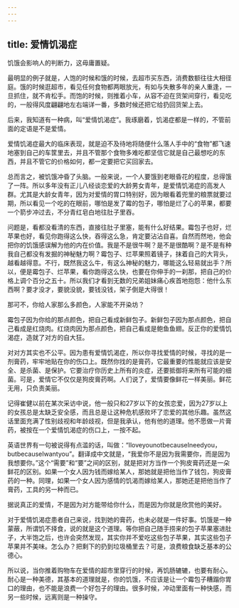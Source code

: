 ```yaml
---
---
---
```

title: 爱情饥渴症
---




饥饿会影响人的判断力，这毋庸置疑。

最明显的例子就是，人饱的时候和饿的时候，去超市买东西，消费数额往往大相径庭。饿的时候逛超市，看见任何食物都两眼放光，有如与失散多年的亲人重逢，一旦抓住，就不肯松手。而饱的时候，则推着小车，从容不迫在货架间穿行，看见吃的，一般得风度翩翩地左右端详一番，多数时候还把它给扔回货架上去。

后来，我知道有一种病，叫“爱情饥渴症”。我琢磨着，饥渴症都是一样的，不管前面的定语是不是爱情。

爱情饥渴症最大的临床表现，就是迫不及待地将随便什么落人手中的“食物”都飞速地塞到自己的车筐里去，并且不管那个食物多难吃都坚信它就是自己最想吃的东西，并且不管它的价格如何，都一定要把它买回家去。

总而言之，被饥饿冲昏了头脑。一般来说，一个人要饿到老眼昏花的程度，总得饿了一阵。所以多年没有正儿八经谈恋爱的大龄男女青年，是爱情饥渴症的高发人群。尤其是大龄女青年，因为对爱情的胃口特别好，因为眼看着兜里的粮票就要过期，所以看见一个吃的在眼前，哪怕是发了霉的包子，哪怕是烂了心的苹果，都要一个箭步冲过去，不分青红皂白地往肚子里吞。

问题是，看都没看清的东西，直接往肚子里塞，能有什么好结果。霉包子也好，烂苹果也好，看见你跑得这么快，吞得这么急，肯定要沾沾自喜。自然而然地，他会把你的饥饿感误解为他的内在价值。我是不是很牛啊？是不是很酷啊？是不是有种我自己都没有发掘的神秘魅力啊？霉包子、烂苹果照着镜子，抹着自己的大背头，越看越得意。不行，既然我这么牛，有这么神秘的魅力，哪能这么轻易就出手？所以，便是霉包子、烂苹果，看你跑得这么快，也要在你伸手的一刹那，把自己的价格上调个百分之五十。所以我们才看到无数的兄弟姐妹痛心疾首地抱怨：他什么东西啊？要才没才，要貌没貌，要钱没钱，架子倒是大得很！

那可不，你给人家那么多颜色，人家能不开染坊？

霉包子因为你给的那点颜色，把自己看成新鲜包子。新鲜包子因为那点颜色，把自己看成是红烧肉。红烧肉因为那点颜色，把自己看成是鲍鱼鱼翅。反正你的爱情饥渴症，造就了对方的自大狂。

对对方其实也不公平。因为患有爱情饥渴症，所以你寻找爱情的时候，寻找的是一剂膏药，牢牢地贴在你的伤口上。既然你找的是膏药，它最重要的性能就应该是安全、是杀菌、是保护。它要治疗你历史上所有的炎症，还要抵御将来所有可能的细菌。可是，爱情它不仅仅是狗皮膏药啊。人们说了，爱情要像鲜花一样美丽。鲜花无用，只负责美丽。

记得崔健以前在某次采访中说，他一般只和27岁以下的女孩恋爱，因为27岁以上的女孩总是太缺乏安全感，而且总是让这种危机感败坏了恋爱的其他乐趣。虽然这话里面充满了性别歧视和年龄歧视，但是我承认，他有他的道理。他不愿做一片膏药，被按在一个爱情饥渴症的伤口上，一按不起。

英语世界有一句被说得有点滥的话，叫做：“IloveyounotbecauseIneedyou，butbecauseIwantyou”。翻译成中文就是，“我爱你不是因为我需要你，而是因为我想要你。”这个“需要”和“要”之间的区别，就是把对方当作一个狗皮膏药还是一朵鲜花的区别。如果一个女人因为钱而嫁给某人，那她就是把他当作了钱包，狗皮膏药的一种。同理，如果一个女人因为感情的饥渴而嫁给某人，那她还是把他当作了膏药，工具的另一种而已。

据说真正的爱情，不是因为对方能带给你什么，而是因为你就是欣赏他的美好。

对于爱情饥渴症患者自己来说，找到她的膏药，也未必就是一件好事。饥饿是一种蒙蔽，所谓饥不择食，说的就是这个道理。等你把自己随手捞来的包子苹果塞进肚子，大半饱之后，也许会突然发现，其实你并不爱吃这些包子苹果，其实这些包子苹果并不美味。怎么办？把剩下的扔到垃圾桶里去？可是，浪费粮食缺乏基本的公德心。

所以说，当你推着购物车在爱情的超市里穿行的时候，再饥肠辘辘，也要有耐心。耐心是一种美德，其基本的道理就是，你的饥饿，不应该是让一个霉包子糟蹋你胃口的理由，也不能是浪费一个好包子的理由。很多时候，冲动里面有一种快感，而另一些时候，远离则是一种操守。
